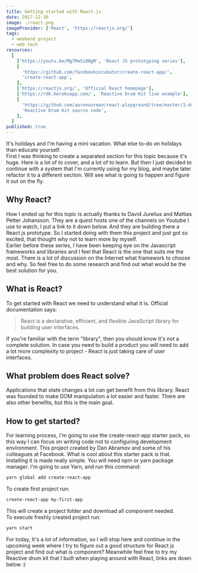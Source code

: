 ```yaml
---
title: Getting started with React.js
date: 2017-12-30
image: ./react.png
imageProvider: ['React', 'https://reactjs.org/']
tags:
  - weekend project
  - web tech
resources:
  [
    ['https://youtu.be/Mg7Ma5i8NgM', 'React JS prototyping series'],
    [
      'https://github.com/facebookincubator/create-react-app/',
      'create-react-app',
    ],
    ['https://reactjs.org/', 'Official React homepage'],
    ['https://rdk.herokuapp.com/', 'Reactive Drum Kit live example'],
    [
      'https://github.com/aaronuurman/react-playground/tree/master/1-drum-kit',
      'Reactive Drum Kit source code',
    ],
  ]
published: true
---
```


It's holidays and I'm having a mini vacation. What else to-do on holidays than
educate yourself.<br/> First I was thinking to create a separated section for
this topic because it's huge. Here is a lot of to cover, and a lot of to learn.
But then I just decided to continue with a system that I'm currently using for
my blog, and maybe later refactor it to a different section. Will see what is
going to happen and figure it out on the fly.<br/>

## Why React?

How I ended up for this topic is actually thanks to David Jurelius and Mattias
Petter Johansson. They are a quest hosts one of the channels on Youtube I use to
watch, I put a link to it down below. And they are building there a React js
prototype. So I started doing with them this project and just got so excited,
that thought why not to learn more by myself. <br/> Earlier before these series,
I have been keeping eye on the Javascript frameworks and libraries and I feel
that React is the one that suits me the most. There is a lot of discussion on
the Internet what framework to choose and why. So feel free to do some research
and find out what would be the best solution for you.<br/>

## What is React?

To get started with React we need to understand what it is. Official
documentation says:

> React is a declarative, efficient, and flexible JavaScript library for
> building user interfaces.

If you're familiar with the term "library", then you should know it's not a
complete solution. In case you need to build a product you will need to add a
lot more complexity to project - React is just taking care of user interfaces.

## What problem does React solve?

Applications that state changes a lot can get benefit from this library. React
was founded to make DOM manipulation a lot easier and faster. There are also
other benefits, but this is the main goal.

## How to get started?

For learning process, I'm going to use the create-react-app starter pack, so
this way I can focus on writing code not to configuring development environment.
This project created by Dan Abramov and some of his colleagues at Facebook. What
is cool about this starter pack is that.<br /> Installing it is made really
simple. You will need npm or yarn package manager. I'm going to use Yarn, and
run this command:

```bash
yarn global add create-react-app
```

To create first project run:

```bash
create-react-app my-first-app
```

This will create a project folder and download all component needed.<br/>
To execute freshly created project run:

```bash
yarn start
```

For today, It's a lot of information, so I will stop here and continue in the
upcoming week where I try to figure out a good structure for React js project
and find out what is component? Meanwhile feel free to try my Reactive drum kit
that I built when playing around with React, links are down below :)
